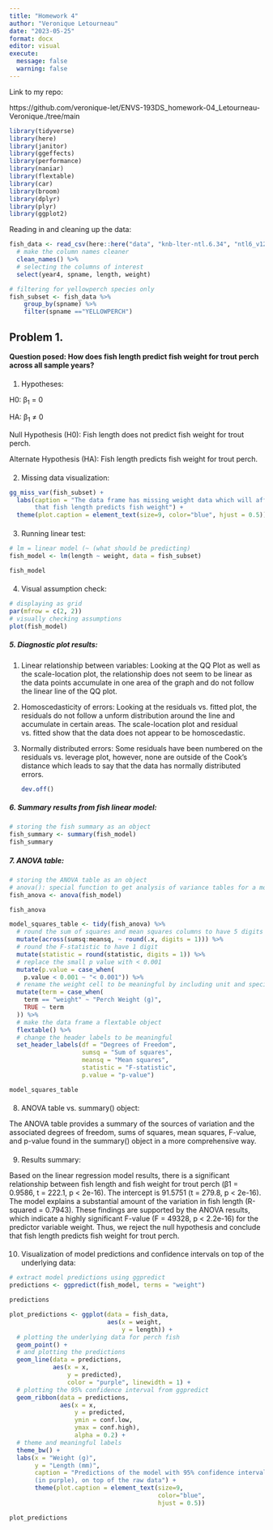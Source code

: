 ```yaml
---
title: "Homework 4"
author: "Veronique Letourneau"
date: "2023-05-25"
format: docx
editor: visual
execute: 
  message: false
  warning: false
---
```


Link to my repo:

https://github.com/veronique-let/ENVS-193DS_homework-04_Letourneau-Veronique./tree/main

```r
library(tidyverse)
library(here)
library(janitor)
library(ggeffects)
library(performance)
library(naniar) 
library(flextable) 
library(car)
library(broom)
library(dplyr)
library(plyr)
library(ggplot2)
```

Reading in and cleaning up the data:

```r
fish_data <- read_csv(here::here("data", "knb-lter-ntl.6.34", "ntl6_v12.csv")) %>% 
  # make the column names cleaner
  clean_names() %>% 
  # selecting the columns of interest
  select(year4, spname, length, weight)
```

```r
# filtering for yellowperch species only
fish_subset <- fish_data %>% 
    group_by(spname) %>% 
    filter(spname =="YELLOWPERCH")
```

## Problem 1.

**Question posed: How does fish length predict fish weight for trout perch across all sample years?**

#### 
1. Hypotheses:

H0: β~1~ = 0

HA: β~1~ ≠ 0

Null Hypothesis (H0): Fish length does not predict fish weight for trout perch.

Alternate Hypothesis (HA): Fish length predicts fish weight for trout perch.

#### 
2. Missing data visualization:

```r
gg_miss_var(fish_subset) +
  labs(caption = "The data frame has missing weight data which will affect the hypothesis
       that fish length predicts fish weight") +
  theme(plot.caption = element_text(size=9, color="blue", hjust = 0.5))
```

#### 
3. Running linear test:

```r
# lm = linear model (~ (what should be predicting)
fish_model <- lm(length ~ weight, data = fish_subset)

fish_model
```

#### 
4. Visual assumption check:

```r
# displaying as grid
par(mfrow = c(2, 2)) 
# visually checking assumptions
plot(fish_model)
```

##### 5. Diagnostic plot results: 

1.  Linear relationship between variables: Looking at the QQ Plot as well as the scale-location plot, the relationship does not seem to be linear as the data points accumulate in one area of the graph and do not follow the linear line of the QQ plot.

2.  Homoscedasticity of errors: Looking at the residuals vs. fitted plot, the residuals do not follow a unform distribution around the line and accumulate in certain areas. The scale-location plot and residual vs. fitted show that the data does not appear to be homoscedastic.

3.  Normally distributed errors: Some residuals have been numbered on the residuals vs. leverage plot, however, none are outside of the Cook's distance which leads to say that the data has normally distributed errors.

    ```r
    dev.off()
    ```

#### 

##### 6. Summary results from fish linear model:

```r
# storing the fish summary as an object
fish_summary <- summary(fish_model)
fish_summary
```

##### 7. ANOVA table:

```r
# storing the ANOVA table as an object
# anova(): special function to get analysis of variance tables for a model
fish_anova <- anova(fish_model)

fish_anova
```

```r
model_squares_table <- tidy(fish_anova) %>% 
  # round the sum of squares and mean squares columns to have 5 digits 
  mutate(across(sumsq:meansq, ~ round(.x, digits = 1))) %>% 
  # round the F-statistic to have 1 digit
  mutate(statistic = round(statistic, digits = 1)) %>% 
  # replace the small p value with < 0.001
  mutate(p.value = case_when(
    p.value < 0.001 ~ "< 0.001")) %>% 
  # rename the weight cell to be meaningful by including unit and specie
  mutate(term = case_when(
    term == "weight" ~ "Perch Weight (g)",
    TRUE ~ term
  )) %>% 
  # make the data frame a flextable object
  flextable() %>% 
  # change the header labels to be meaningful
  set_header_labels(df = "Degrees of Freedom", 
                    sumsq = "Sum of squares",
                    meansq = "Mean squares",
                    statistic = "F-statistic",
                    p.value = "p-value")

model_squares_table
```

#### 
8.  ANOVA table vs. summary() object:

The ANOVA table provides a summary of the sources of variation and the associated degrees of freedom, sums of squares, mean squares, F-value, and p-value found in the summary() object in a more comprehensive way.

#### 
9. Results summary:

Based on the linear regression model results, there is a significant relationship between fish length and fish weight for trout perch (β1 = 0.9586, t = 222.1, p \< 2e-16). The intercept is 91.5751 (t = 279.8, p \< 2e-16). The model explains a substantial amount of the variation in fish length (R-squared = 0.7943). These findings are supported by the ANOVA results, which indicate a highly significant F-value (F = 49328, p \< 2.2e-16) for the predictor variable weight. Thus, we reject the null hypothesis and conclude that fish length predicts fish weight for trout perch.

#### 
10. Visualization of model predictions and confidence intervals on top of the underlying data:

```r
# extract model predictions using ggpredict
predictions <- ggpredict(fish_model, terms = "weight")

predictions
```

```r
plot_predictions <- ggplot(data = fish_data, 
                           aes(x = weight, 
                               y = length)) +
  # plotting the underlying data for perch fish
  geom_point() +
  # and plotting the predictions
  geom_line(data = predictions, 
            aes(x = x, 
                y = predicted), 
                color = "purple", linewidth = 1) +
  # plotting the 95% confidence interval from ggpredict
  geom_ribbon(data = predictions, 
              aes(x = x, 
                  y = predicted, 
                  ymin = conf.low, 
                  ymax = conf.high), 
                  alpha = 0.2) +
  # theme and meaningful labels
  theme_bw() +
  labs(x = "Weight (g)",
       y = "Length (mm)",
       caption = "Predictions of the model with 95% confidence intervals
       (in purple), on top of the raw data") +
       theme(plot.caption = element_text(size=9, 
                                         color="blue", 
                                         hjust = 0.5))

plot_predictions
```
